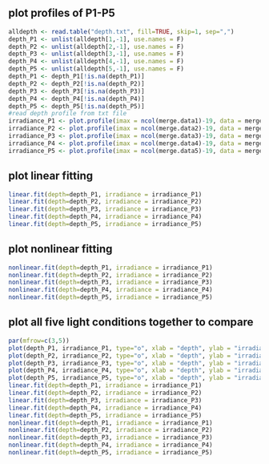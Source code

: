 ## plot profiles of P1-P5

```{r}
alldepth <- read.table("depth.txt", fill=TRUE, skip=1, sep=",")
depth_P1 <- unlist(alldepth[1,-1], use.names = F)
depth_P2 <- unlist(alldepth[2,-1], use.names = F)
depth_P3 <- unlist(alldepth[3,-1], use.names = F)
depth_P4 <- unlist(alldepth[4,-1], use.names = F)
depth_P5 <- unlist(alldepth[5,-1], use.names = F)
depth_P1 <- depth_P1[!is.na(depth_P1)]
depth_P2 <- depth_P2[!is.na(depth_P2)]
depth_P3 <- depth_P3[!is.na(depth_P3)]
depth_P4 <- depth_P4[!is.na(depth_P4)]
depth_P5 <- depth_P5[!is.na(depth_P5)]
#read depth profile from txt file
irradiance_P1 <- plot.profile(imax = ncol(merge.data1)-19, data = merge.data1, Depth = depth_P1)
irradiance_P2 <- plot.profile(imax = ncol(merge.data2)-19, data = merge.data2, Depth = depth_P2)
irradiance_P3 <- plot.profile(imax = ncol(merge.data3)-19, data = merge.data3, Depth = depth_P3)
irradiance_P4 <- plot.profile(imax = ncol(merge.data4)-19, data = merge.data4, Depth = depth_P4)
irradiance_P5 <- plot.profile(imax = ncol(merge.data5)-19, data = merge.data5, Depth = depth_P5)
```

## plot linear fitting

```{r}
linear.fit(depth=depth_P1, irradiance = irradiance_P1)
linear.fit(depth=depth_P2, irradiance = irradiance_P2)
linear.fit(depth=depth_P3, irradiance = irradiance_P3)
linear.fit(depth=depth_P4, irradiance = irradiance_P4)
linear.fit(depth=depth_P5, irradiance = irradiance_P5)
```



## plot nonlinear fitting

```{r}
nonlinear.fit(depth=depth_P1, irradiance = irradiance_P1)
nonlinear.fit(depth=depth_P2, irradiance = irradiance_P2)
nonlinear.fit(depth=depth_P3, irradiance = irradiance_P3)
nonlinear.fit(depth=depth_P4, irradiance = irradiance_P4)
nonlinear.fit(depth=depth_P5, irradiance = irradiance_P5)
```


## plot all five light conditions together to compare

```{r}
par(mfrow=c(3,5))
plot(depth_P1, irradiance_P1, type="o", xlab = "depth", ylab = "irradiance", col= "red", bty = "l")
plot(depth_P2, irradiance_P2, type="o", xlab = "depth", ylab = "irradiance", col= "red", bty = "l")
plot(depth_P3, irradiance_P3, type="o", xlab = "depth", ylab = "irradiance", col= "red", bty = "l")
plot(depth_P4, irradiance_P4, type="o", xlab = "depth", ylab = "irradiance", col= "red", bty = "l")
plot(depth_P5, irradiance_P5, type="o", xlab = "depth", ylab = "irradiance", col= "red", bty = "l")
linear.fit(depth=depth_P1, irradiance = irradiance_P1)
linear.fit(depth=depth_P2, irradiance = irradiance_P2)
linear.fit(depth=depth_P3, irradiance = irradiance_P3)
linear.fit(depth=depth_P4, irradiance = irradiance_P4)
linear.fit(depth=depth_P5, irradiance = irradiance_P5)
nonlinear.fit(depth=depth_P1, irradiance = irradiance_P1)
nonlinear.fit(depth=depth_P2, irradiance = irradiance_P2)
nonlinear.fit(depth=depth_P3, irradiance = irradiance_P3)
nonlinear.fit(depth=depth_P4, irradiance = irradiance_P4)
nonlinear.fit(depth=depth_P5, irradiance = irradiance_P5)
```
